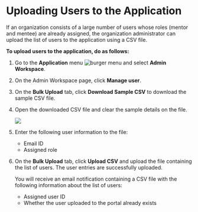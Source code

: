 
# Uploading Users to the Application

If an organization consists of a large number of users whose roles (mentor and mentee) are already assigned, the organization administrator can upload the list of users to the application using a CSV file.

**To upload users to the application, do as follows:**

1. Go to the <b>Application</b> menu ![burger menu](media/burgermenu-icon.png) and select **Admin Workspace**.

2. On the Admin Workspace page, click **Manage user**.

3. On the **Bulk Upload** tab, click **Download Sample CSV** to download the sample CSV file.

4. Open the downloaded CSV file and clear the sample details on the file.

    ![](media/orgadmin-bulkupload.png)

5. Enter the following user information to the file:

    * Email ID
    * Assigned role
 
6. On the **Bulk Upload** tab, click **Upload CSV** and upload the file containing the list of users. The user entries are successfully uploaded.

    <Admonition type="tip">
    <p>You will receive an email notification containing a CSV file with the following information about the list of users:</p>
    <ul>
    <li>Assigned user ID</li>
    <li>Whether the user uploaded to the portal already exists</li>
    </ul>
    </Admonition>